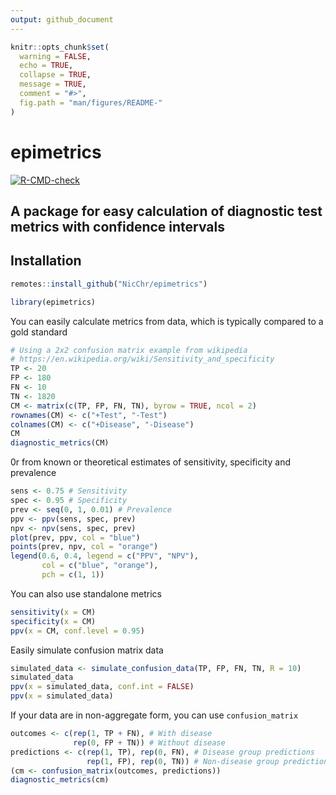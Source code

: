 ```yaml
---
output: github_document
---
```


```r
knitr::opts_chunk$set(
  warning = FALSE,
  echo = TRUE,
  collapse = TRUE,
  message = TRUE,
  comment = "#>",
  fig.path = "man/figures/README-"
)
```

# epimetrics

<!-- badges: start -->
[![R-CMD-check](https://github.com/NicChr/epimetrics/actions/workflows/R-CMD-check.yaml/badge.svg)](https://github.com/NicChr/epimetrics/actions/workflows/R-CMD-check.yaml)
<!-- badges: end -->

## A package for easy calculation of diagnostic test metrics with confidence intervals

## Installation

```r
remotes::install_github("NicChr/epimetrics")
```

```r
library(epimetrics)
```

You can easily calculate metrics from data, which is typically
compared to a gold standard

```r
# Using a 2x2 confusion matrix example from wikipedia 
# https://en.wikipedia.org/wiki/Sensitivity_and_specificity
TP <- 20
FP <- 180
FN <- 10
TN <- 1820
CM <- matrix(c(TP, FP, FN, TN), byrow = TRUE, ncol = 2)
rownames(CM) <- c("+Test", "-Test")
colnames(CM) <- c("+Disease", "-Disease")
CM
diagnostic_metrics(CM)
```

0r from known or theoretical estimates of sensitivity, specificity 
and prevalence

```r
sens <- 0.75 # Sensitivity
spec <- 0.95 # Specificity
prev <- seq(0, 1, 0.01) # Prevalence
ppv <- ppv(sens, spec, prev)
npv <- npv(sens, spec, prev)
plot(prev, ppv, col = "blue")
points(prev, npv, col = "orange")
legend(0.6, 0.4, legend = c("PPV", "NPV"),
       col = c("blue", "orange"),
       pch = c(1, 1))
```

You can also use standalone metrics

```r
sensitivity(x = CM)
specificity(x = CM)
ppv(x = CM, conf.level = 0.95)
```

Easily simulate confusion matrix data

```r
simulated_data <- simulate_confusion_data(TP, FP, FN, TN, R = 10)
simulated_data
ppv(x = simulated_data, conf.int = FALSE)
ppv(x = simulated_data)
```

If your data are in non-aggregate form, you can use `confusion_matrix`

```r
outcomes <- c(rep(1, TP + FN), # With disease
              rep(0, FP + TN)) # Without disease
predictions <- c(rep(1, TP), rep(0, FN), # Disease group predictions
                 rep(1, FP), rep(0, TN)) # Non-disease group predictions
(cm <- confusion_matrix(outcomes, predictions))
diagnostic_metrics(cm)
```



